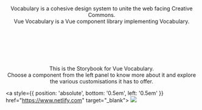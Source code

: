 
<Meta title = 'Vue Vocabulary/Introduction'/>

<center>
  <svg width="250" height="41" viewBox="0 0 250 41" xmlns="http://www.w3.org/2000/svg" class="has-text-black">
    <use href={`${vocabularySvg}#vocabulary`}></use>
  </svg>

  <p class="text-normal">
    Vocabulary is a cohesive design system to unite the web facing Creative Commons.<br/>
    Vue Vocabulary is a Vue component library implementing Vocabulary.
  </p>

  <a href="https://github.com/creativecommons/vue-vocabulary" class="github-corner">
    <svg width="80" height="80" viewBox="0 0 250 250" xmlns="http://www.w3.org/2000/svg">
      <use href={`${gitHubCornerSvg}#githubcorner`}></use>
    </svg>
  </a>

  <p class="text-normal">
    This is the Storybook for Vue Vocabulary.<br/>
    Choose a component from the left panel to know more about it and explore the various customisations it has to offer.
  </p>
</center>

<a style={{ position: 'absolute', bottom: '0.5em', left: '0.5em' }} href="https://www.netlify.com" target="_blank">
  <img src="https://www.netlify.com/img/global/badges/netlify-light.svg"/>
</a>
